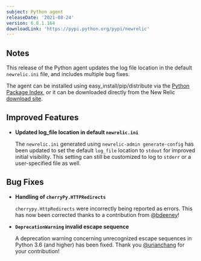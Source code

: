 ```yaml
---
subject: Python agent
releaseDate: '2021-08-24'
version: 6.8.1.164
downloadLink: 'https://pypi.python.org/pypi/newrelic'
---
```


## Notes

This release of the Python agent updates the log file location in the default `newrelic.ini` file, and includes multiple bug fixes.

The agent can be installed using easy_install/pip/distribute via the [Python Package Index](https://pypi.python.org/pypi/newrelic), or it can be downloaded directly from the New Relic [download site](http://download.newrelic.com/python_agent/release).

## Improved Features

* **Updated log_file location in default `newrelic.ini`**

  The `newrelic.ini` generated using `newrelic-admin generate-config` has been updated to set the default `log_file` location to `stdout` for improved initial visibility. This setting can still be customized to log to `stderr` or a user-specified file as well.

## Bug Fixes

* **Handling of `cherryPy.HTTPRedirects`**

  `cherrypy.HttpRedirects` were incorrectly being reported as errors. This has now been corrected thanks to a contribution from [@bdeeney](https://github.com/bdeeney)!

* **`DeprecationWarning` invalid escape sequence**

  A deprecation warning concerning unrecognized escape sequences in Python 3.6 (and higher) has been fixed. Thank you [@urianchang](https://github.com/urianchang) for your contribution!


